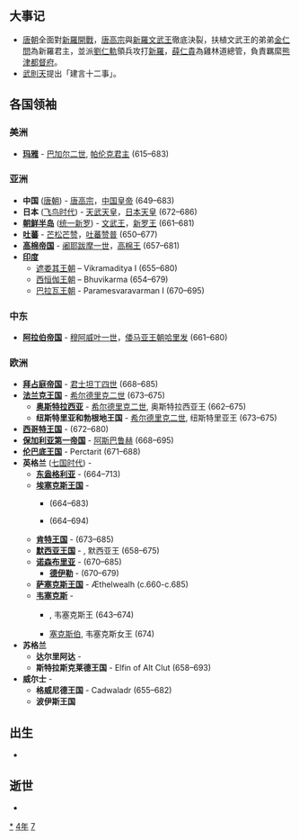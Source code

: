 {{yearTOC|674|唐'''[[咸亨|咸亨]]五年'''，'''[[上元_(唐高宗)|上元]]元年'''}}

== 大事记 ==
* [[唐朝|唐朝]]全面對[[新羅|新羅]][[羅唐戰爭|開戰]]，[[唐高宗|唐高宗]]與[[新羅文武王|新羅文武王]]徹底決裂，扶植文武王的弟弟[[金仁問|金仁問]]為新羅君主，並派[[劉仁軌|劉仁軌]]領兵攻打[[新羅|新羅]]，[[薛仁貴|薛仁貴]]為雞林道總管，負責羈縻[[熊津都督府|熊津都督府]]。
* [[武則天|武則天]]提出「建言十二事」。

== 各国领袖 ==
===美洲===
*'''[[玛雅文明|玛雅]]''' - [[巴加尔二世|巴加尔二世]], [[帕伦克|帕伦克君主]] (615–683)

===亚洲===
*'''中国''' ([[唐朝|唐朝]]) - [[唐高宗|唐高宗]]，[[中国皇帝|中国皇帝]] (649–683)
*'''日本''' ([[飞鸟时代|飞鸟时代]]) - [[天武天皇|天武天皇]]，[[日本天皇|日本天皇]] (672–686)
*'''[[朝鲜半岛|朝鲜半岛]]''' ([[统一新罗|统一新罗]]) - [[文武王|文武王]]，[[新罗君主列表|新罗王]] (661–681)
*'''[[吐蕃|吐蕃]]''' - [[芒松芒赞|芒松芒赞]]，[[吐蕃君主列表|吐蕃赞普]] (650–677)
*'''[[高棉帝国|高棉帝国]]''' - [[阇耶跋摩一世|阇耶跋摩一世]]，[[柬埔寨君主列表|高棉王]] (657–681)
*'''[[印度|印度]]'''
**[[遮娄其王朝|遮娄其王朝]] – Vikramaditya I (655–680)
**[[西恒伽王朝|西恒伽王朝]] – Bhuvikarma (654–679)
**[[帕拉瓦王朝|巴拉瓦王朝]] - Paramesvaravarman I (670–695)

===中东===
*'''[[阿拉伯帝国|阿拉伯帝国]]''' - [[穆阿威叶一世|穆阿威叶一世]]，[[倭马亚王朝|倭马亚王朝]][[哈里发|哈里发]] (661–680)
===欧洲===
*'''[[拜占庭帝国|拜占庭帝国]]''' - [[君士坦丁四世|君士坦丁四世]] (668–685)
*'''[[法兰克王国|法兰克王国]]''' - [[希尔德里克二世|希尔德里克二世]] (673–675)
**'''[[奥斯特拉西亚|奥斯特拉西亚]]''' - [[希尔德里克二世|希尔德里克二世]], 奥斯特拉西亚王 (662–675)
**'''纽斯特里亚和勃根地王国''' - [[希尔德里克二世|希尔德里克二世]], 纽斯特里亚王 (673–675)
*'''[[西哥特王国|西哥特王国]]''' - {{link-en|万巴|Wamba (king)}} (672–680)
*'''[[保加利亚第一帝国|保加利亚第一帝国]]''' - [[阿斯巴鲁赫|阿斯巴鲁赫]] (668–695)
*'''[[伦巴底人|伦巴底王国]]''' - Perctarit (671–688)
*'''英格兰''' ([[七国时代|七国时代]]) - 
**'''[[东盎格利亚|东盎格利亚]]''' - {{link-en|埃尔德伍尔夫|Ealdwulf of East Anglia}} (664–713)
**'''[[埃塞克斯王国|埃塞克斯王国]]''' - 
***{{link-en|西格赫尔|Sighere of Essex}} (664–683)
***{{tsl|en|Sæbbi of Essex||塞比}} (664–694)
**'''[[肯特王国|肯特王国]]''' - {{link-en|赫洛斯赫尔|Hlothhere of Kent}} (673–685)
**'''[[默西亚王国|默西亚王国]]''' - {{link-en|伍尔夫赫尔|Wulfhere of Mercia}}, 默西亚王 (658–675)
**'''[[诺森布里亚|诺森布里亚]]''' - {{link-en|艾格弗里斯|Ecgfrith of Northumbria}} (670–685)
***'''[[德伊勒|德伊勒]]''' - {{link-en|艾尔菲维恩|Ælfwine of Deira}} (670–679)
**'''[[萨塞克斯王国|萨塞克斯王国]]''' - Æthelwealh (c.660-c.685)
**'''[[韦塞克斯|韦塞克斯]]''' - 
***{{link-en|森沃尔赫|Cenwalh of Wessex}}, 韦塞克斯王 (643–674)
***[[塞克斯伯_(威塞克斯)|塞克斯伯]], 韦塞克斯女王 (674)
*'''苏格兰'''
**'''达尔里阿达''' - 
**'''斯特拉斯克莱德王国''' - Elfin of Alt Clut (658–693)
*'''威尔士''' -
**'''格威尼德王国''' - Cadwaladr (655–682)
**'''波伊斯王国'''

== 出生 ==
*

== 逝世 ==
{{Wikisource year mention}}
*

[[Category:674年|*]]
[[Category:670年代|4年]]
[[Category:7世纪各年|7]]